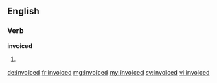==English==

===Verb===
'''invoiced'''

# {{past of|invoice}}

[[de:invoiced]]
[[fr:invoiced]]
[[mg:invoiced]]
[[my:invoiced]]
[[sv:invoiced]]
[[vi:invoiced]]